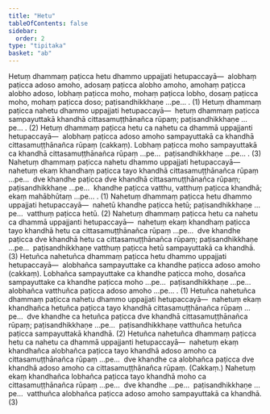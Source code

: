```yaml
---
title: "Hetu"
tableOfContents: false
sidebar:
  order: 2
type: "tipitaka"
basket: "ab"
---
```



<DynamicBreadcrumb />

<Division number="1">

<Paragraph number="2">
Hetuṃ dhammaṃ paṭicca hetu dhammo uppajjati hetupaccayā—  alobhaṃ paṭicca adoso amoho, adosaṃ paṭicca alobho amoho, amohaṃ paṭicca alobho adoso, lobhaṃ paṭicca moho, mohaṃ paṭicca lobho, dosaṃ paṭicca moho, mohaṃ paṭicca doso; paṭisandhikkhaṇe …pe… . (1)
</Paragraph>

<Paragraph number="3">
Hetuṃ dhammaṃ paṭicca nahetu dhammo uppajjati hetupaccayā—  hetuṃ dhammaṃ paṭicca sampayuttakā khandhā cittasamuṭṭhānañca rūpaṃ; paṭisandhikkhaṇe …pe… . (2)
</Paragraph>

<Paragraph number="4">
Hetuṃ dhammaṃ paṭicca hetu ca nahetu ca dhammā uppajjanti hetupaccayā—  alobhaṃ paṭicca adoso amoho sampayuttakā ca khandhā cittasamuṭṭhānañca rūpaṃ (cakkaṃ). Lobhaṃ paṭicca moho sampayuttakā ca khandhā cittasamuṭṭhānañca rūpaṃ …pe…  paṭisandhikkhaṇe …pe… . (3)
</Paragraph>

</Division>
<Division number="2">

<Paragraph number="5">
Nahetuṃ dhammaṃ paṭicca nahetu dhammo uppajjati hetupaccayā—  nahetuṃ ekaṃ khandhaṃ paṭicca tayo khandhā cittasamuṭṭhānañca rūpaṃ …pe…  dve khandhe paṭicca dve khandhā cittasamuṭṭhānañca rūpaṃ; paṭisandhikkhaṇe …pe…  khandhe paṭicca vatthu, vatthuṃ paṭicca khandhā; ekaṃ mahābhūtaṃ …pe… . (1)
</Paragraph>

<Paragraph number="6">
Nahetuṃ dhammaṃ paṭicca hetu dhammo uppajjati hetupaccayā—  nahetū khandhe paṭicca hetū; paṭisandhikkhaṇe …pe…  vatthuṃ paṭicca hetū. (2)
</Paragraph>

<Paragraph number="7">
Nahetuṃ dhammaṃ paṭicca hetu ca nahetu ca dhammā uppajjanti hetupaccayā—  nahetuṃ ekaṃ khandhaṃ paṭicca tayo khandhā hetu ca cittasamuṭṭhānañca rūpaṃ …pe…  dve khandhe paṭicca dve khandhā hetu ca cittasamuṭṭhānañca rūpaṃ; paṭisandhikkhaṇe …pe…  paṭisandhikkhaṇe vatthuṃ paṭicca hetū sampayuttakā ca khandhā. (3)
</Paragraph>

</Division>
<Division number="3">

<Paragraph number="8">
Hetuñca nahetuñca dhammaṃ paṭicca hetu dhammo uppajjati hetupaccayā—  alobhañca sampayuttake ca khandhe paṭicca adoso amoho (cakkaṃ). Lobhañca sampayuttake ca khandhe paṭicca moho, dosañca sampayuttake ca khandhe paṭicca moho …pe…  paṭisandhikkhaṇe …pe…  alobhañca vatthuñca paṭicca adoso amoho …pe… . (1)
</Paragraph>

<Paragraph number="9">
Hetuñca nahetuñca dhammaṃ paṭicca nahetu dhammo uppajjati hetupaccayā—  nahetuṃ ekaṃ khandhañca hetuñca paṭicca tayo khandhā cittasamuṭṭhānañca rūpaṃ …pe…  dve khandhe ca hetuñca paṭicca dve khandhā cittasamuṭṭhānañca rūpaṃ; paṭisandhikkhaṇe …pe…  paṭisandhikkhaṇe vatthuñca hetuñca paṭicca sampayuttakā khandhā. (2)
</Paragraph>

<Paragraph number="10">
Hetuñca nahetuñca dhammaṃ paṭicca hetu ca nahetu ca dhammā uppajjanti hetupaccayā—  nahetuṃ ekaṃ khandhañca alobhañca paṭicca tayo khandhā adoso amoho ca cittasamuṭṭhānañca rūpaṃ …pe…  dve khandhe ca alobhañca paṭicca dve khandhā adoso amoho ca cittasamuṭṭhānañca rūpaṃ. (Cakkaṃ.) Nahetuṃ ekaṃ khandhañca lobhañca paṭicca tayo khandhā moho ca cittasamuṭṭhānañca rūpaṃ …pe…  dve khandhe …pe…  paṭisandhikkhaṇe …pe…  vatthuñca alobhañca paṭicca adoso amoho sampayuttakā ca khandhā. (3)
</Paragraph>
</Division>